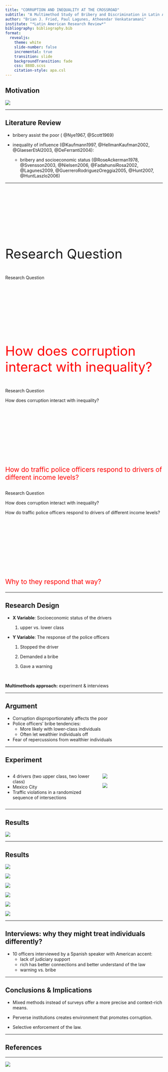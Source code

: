 ```yaml
---
title: "CORRUPTION AND INEQUALITY AT THE CROSSROAD"
subtitle: "A Multimethod Study of Bribery and Discrimination in Latin America"
author: "Brian J. Fried, Paul Lagunes, Atheendar Venkataramani"
institute: "*Latin American Research Review*"
bibliography: bibliography.bib
format: 
  revealjs: 
    theme: white
    slide-number: false
    incremental: true
    transition: slide
    backgroundTransition: fade
    css: 888D.scss
    citation-style: apa.csl
---
```



## Motivation

![](img/police-officers-bribe.jpg)

------------------------------------------------------------------------

## Literature Review

-   bribery assist the poor ( @Nye1967, @Scott1969)

-   inequality of influence (@Kaufmann1997, @HellmanKaufman2002, @GlaeserEtAl2003, @DeFerranti2004):

    -   bribery and socioeconomic status (@RoseAckerman1978, @Svensson2003, @Nielsen2006, @FadahunsiRosa2002, @Lagunes2009, @GuerreroRodriguezOreggia2005, @Hunt2007, @HuntLaszlo2006)

------------------------------------------------------------------------

##  {auto-animate="true"}

::: {style="margin-top: 200px; font-size: 3em;"}
Research Question
:::

##  {auto-animate="true"}

Research Question

::: {style="margin-top: 200px; font-size: 3em; color: red;"}
How does corruption interact with inequality?
:::

##  {auto-animate="true"}

Research Question

How does corruption interact with inequality?

::: {style="margin-top: 200px; font-size: 1.5em; color: red;"}
How do traffic police officers respond to drivers of different income levels?
:::

##  {auto-animate="true"}

Research Question

How does corruption interact with inequality?

How do traffic police officers respond to drivers of different income levels?

::: {style="margin-top: 200px; font-size: 1.5em; color: red;"}
Why to they respond that way?
:::

------------------------------------------------------------------------

## Research Design

-   **X Variable**: Socioeconomic status of the drivers

    1.  ::: {.fragment .fade-in-then-semi-out}
        upper vs. lower class
        :::

-   **Y Variable**: The response of the police officers

    1.  ::: {.fragment .fade-in-then-semi-out}
        Stopped the driver
        :::

    2.  ::: {.fragment .fade-in-then-semi-out}
        Demanded a bribe
        :::

    3.  ::: {.fragment .fade-in-then-semi-out}
        Gave a warning
        :::

<br>

::: fragment
**Multimethods approach:** experiment & interviews
:::

------------------------------------------------------------------------

## Argument

-   Corruption disproportionately affects the poor
-   Police officers' bribe tendencies:
    -   More likely with lower-class individuals
    -   Often let wealthier individuals off
-   Fear of repercussions from wealthier individuals

------------------------------------------------------------------------

## Experiment

::: columns
::: {.column width="60%"}
-   4 drivers (two upper class, two lower class)
-   Mexico City
-   Traffic violations in a randomized sequence of intersections
:::

::: {.column width="40%"}
::: r-stack
![](img/map_mx.png){.fragment} <!-- Map appears as a fragment -->

::: fragment
![](img/merged.gif){.fragment} <!-- Gif appears as a fragment -->
:::
:::
:::
:::

------------------------------------------------------------------------

## Results

![](img/table_def.png)

------------------------------------------------------------------------

## Results

::: r-stack
![](img/canva/1.png){.fragment}

![](img/canva/2.png){.fragment}

![](img/canva/3.png){.fragment} 

![](img/canva/4.png){.fragment}

![](img/canva/5.png){.fragment}

![](img/canva/6.png){.fragment}
:::

------------------------------------------------------------------------

## Interviews: why they might treat individuals differently?

-   10 officers interviewed by a Spanish speaker with American accent:
    -   lack of judiciary support
    -   rich has better connections and better understand of the law
    -   warning vs. bribe

------------------------------------------------------------------------

## Conclusions & Implications

- Mixed methods instead of surveys offer a more precise and context-rich means.

- Perverse institutions creates environment that promotes corruption. 

- Selective enforcement of the law.


------------------------------------------------------------------------

## References

::: {#refs}
:::

------------------------------------------------------------------------

![](img/first_slide.png)
